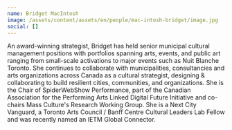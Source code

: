 ```yaml
---
name: Bridget MacIntosh
image: /assets/content/assets/en/people/mac-intosh-bridget/image.jpg
social: []
---
```

An award-winning strategist, Bridget has held senior municipal cultural management positions with portfolios spanning arts, events, and public art ranging from small-scale activations to major events such as Nuit Blanche Toronto. She continues to collaborate with municipalities, consultancies and arts organizations across Canada as a cultural strategist, designing & collaborating to build resilient cities, communities, and organizations. She is the Chair of SpiderWebShow Performance, part of the Canadian Association for the Performing Arts Linked Digital Future Initiative and co-chairs Mass Culture's Research Working Group. She is a Next City Vanguard, a Toronto Arts Council / Banff Centre Cultural Leaders Lab Fellow and was recently named an IETM Global Connector.